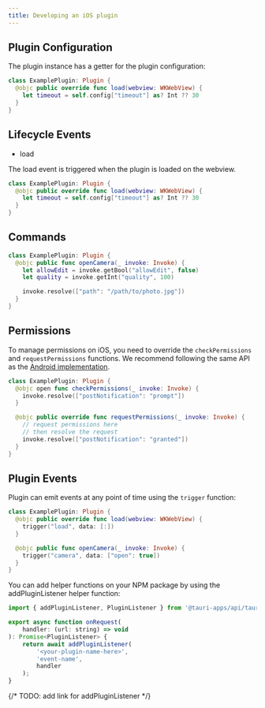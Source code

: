 ```yaml
---
title: Developing an iOS plugin
---
```


## Plugin Configuration

The plugin instance has a getter for the plugin configuration:

```swift
class ExamplePlugin: Plugin {
  @objc public override func load(webview: WKWebView) {
    let timeout = self.config["timeout"] as? Int ?? 30
  }
}
```

## Lifecycle Events

- load

The load event is triggered when the plugin is loaded on the webview.

```swift
class ExamplePlugin: Plugin {
  @objc public override func load(webview: WKWebView) {
    let timeout = self.config["timeout"] as? Int ?? 30
  }
}
```

## Commands

```swift
class ExamplePlugin: Plugin {
  @objc public func openCamera(_ invoke: Invoke) {
    let allowEdit = invoke.getBool("allowEdit", false)
    let quality = invoke.getInt("quality", 100)

    invoke.resolve(["path": "/path/to/photo.jpg"])
  }
}
```

## Permissions

To manage permissions on iOS, you need to override the `checkPermissions` and `requestPermissions` functions.
We recommend following the same API as the [Android implementation](./develop-plugin-android#permissions).

```swift
class ExamplePlugin: Plugin {
  @objc open func checkPermissions(_ invoke: Invoke) {
    invoke.resolve(["postNotification": "prompt"])
  }

  @objc public override func requestPermissions(_ invoke: Invoke) {
    // request permissions here
    // then resolve the request
    invoke.resolve(["postNotification": "granted"])
  }
}
```

## Plugin Events

Plugin can emit events at any point of time using the `trigger` function:

```swift
class ExamplePlugin: Plugin {
  @objc public override func load(webview: WKWebView) {
    trigger("load", data: [:])
  }

  @objc public func openCamera(_ invoke: Invoke) {
    trigger("camera", data: ["open": true])
  }
}
```

You can add helper functions on your NPM package by using the addPluginListener helper function:

```javascript
import { addPluginListener, PluginListener } from '@tauri-apps/api/tauri';

export async function onRequest(
	handler: (url: string) => void
): Promise<PluginListener> {
	return await addPluginListener(
		'<your-plugin-name-here>',
		'event-name',
		handler
	);
}
```

{/* TODO: add link for addPluginListener */}
